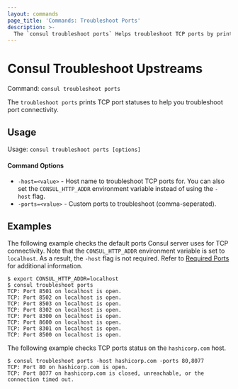 ```yaml
---
layout: commands
page_title: 'Commands: Troubleshoot Ports'
description: >-
  The `consul troubleshoot ports` Helps troubleshoot TCP ports by printing if they are open or closed.
---
```


# Consul Troubleshoot Upstreams

Command: `consul troubleshoot ports`

The `troubleshoot ports` prints TCP port statuses to help you troubleshoot port connectivity. 

## Usage

Usage: `consul troubleshoot ports [options]`

#### Command Options

- `-host=<value>` - Host name to troubleshoot TCP ports for. You can also set the `CONSUL_HTTP_ADDR`  environment variable instead of using the `-host` flag.
- `-ports=<value>` - Custom ports to troubleshoot (comma-seperated).

## Examples

The following example checks the default ports Consul server uses for TCP connectivity. Note that the `CONSUL_HTTP_ADDR` environment variable is set to `localhost`. As a result, the `-host` flag is not required.
Refer to [Required Ports](/consul/docs/install/ports) for additional information.

```shell-session
$ export CONSUL_HTTP_ADDR=localhost
$ consul troubleshoot ports
TCP: Port 8501 on localhost is open.
TCP: Port 8502 on localhost is open.
TCP: Port 8503 on localhost is open.
TCP: Port 8302 on localhost is open.
TCP: Port 8300 on localhost is open.
TCP: Port 8600 on localhost is open.
TCP: Port 8301 on localhost is open.
TCP: Port 8500 on localhost is open.
```

The following example checks TCP ports status on the `hashicorp.com` host.

```shell-session
$ consul troubleshoot ports -host hashicorp.com -ports 80,8077
TCP: Port 80 on hashicorp.com is open.
TCP: Port 8077 on hashicorp.com is closed, unreachable, or the connection timed out.
```
